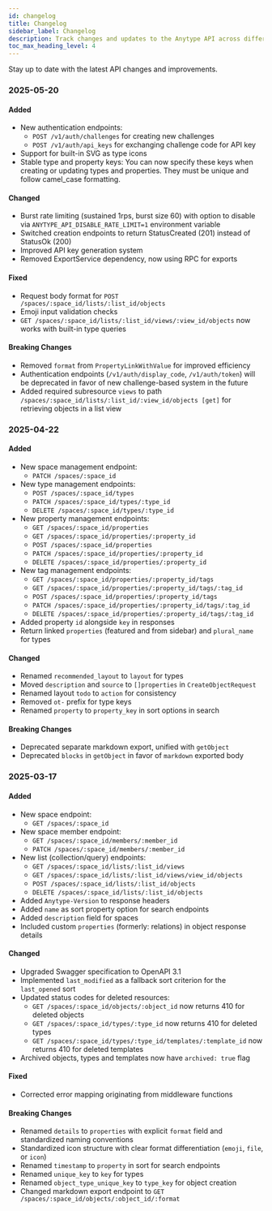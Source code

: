 ```yaml
---
id: changelog
title: Changelog
sidebar_label: Changelog
description: Track changes and updates to the Anytype API across different versions
toc_max_heading_level: 4
---
```


Stay up to date with the latest API changes and improvements.

### 2025-05-20

#### Added

- New authentication endpoints:
  - `POST /v1/auth/challenges` for creating new challenges
  - `POST /v1/auth/api_keys` for exchanging challenge code for API key
- Support for built-in SVG as type icons
- Stable type and property keys: You can now specify these keys when creating or updating types and properties. They must be unique and follow camel_case formatting.

#### Changed

- Burst rate limiting (sustained 1rps, burst size 60) with option to disable via `ANYTYPE_API_DISABLE_RATE_LIMIT=1` environment variable
- Switched creation endpoints to return StatusCreated (201) instead of StatusOk (200)
- Improved API key generation system
- Removed ExportService dependency, now using RPC for exports

#### Fixed

- Request body format for `POST /spaces/:space_id/lists/:list_id/objects`
- Emoji input validation checks
- `GET /spaces/:space_id/lists/:list_id/views/:view_id/objects` now works with built-in type queries

#### Breaking Changes

- Removed `format` from `PropertyLinkWithValue` for improved efficiency
- Authentication endpoints (`/v1/auth/display_code`, `/v1/auth/token`) will be deprecated in favor of new challenge-based system in the future
- Added required subresource `views` to path `/spaces/:space_id/lists/:list_id/:view_id/objects [get]` for retrieving objects in a list view

### 2025-04-22

#### Added

- New space management endpoint:
  - `PATCH /spaces/:space_id`
- New type management endpoints:
  - `POST /spaces/:space_id/types`
  - `PATCH /spaces/:space_id/types/:type_id`
  - `DELETE /spaces/:space_id/types/:type_id`
- New property management endpoints:
  - `GET /spaces/:space_id/properties`
  - `GET /spaces/:space_id/properties/:property_id`
  - `POST /spaces/:space_id/properties`
  - `PATCH /spaces/:space_id/properties/:property_id`
  - `DELETE /spaces/:space_id/properties/:property_id`
- New tag management endpoints:
  - `GET /spaces/:space_id/properties/:property_id/tags`
  - `GET /spaces/:space_id/properties/:property_id/tags/:tag_id`
  - `POST /spaces/:space_id/properties/:property_id/tags`
  - `PATCH /spaces/:space_id/properties/:property_id/tags/:tag_id`
  - `DELETE /spaces/:space_id/properties/:property_id/tags/:tag_id`
- Added property `id` alongside `key` in responses
- Return linked `properties` (featured and from sidebar) and `plural_name` for types

#### Changed

- Renamed `recommended_layout` to `layout` for types
- Moved `description` and `source` to `[]properties` in `CreateObjectRequest`
- Renamed layout `todo` to `action` for consistency
- Removed `ot-` prefix for type keys
- Renamed `property` to `property_key` in sort options in search

#### Breaking Changes

- Deprecated separate markdown export, unified with `getObject`
- Deprecated `blocks` in `getObject` in favor of `markdown` exported body

### 2025-03-17

#### Added

- New space endpoint:
  - `GET /spaces/:space_id`
- New space member endpoint:
  - `GET /spaces/:space_id/members/:member_id`
  - `PATCH /spaces/:space_id/members/:member_id`
- New list (collection/query) endpoints:
  - `GET /spaces/:space_id/lists/:list_id/views`
  - `GET /spaces/:space_id/lists/:list_id/views/view_id/objects`
  - `POST /spaces/:space_id/lists/:list_id/objects`
  - `DELETE /spaces/:space_id/lists/:list_id/objects`
- Added `Anytype-Version` to response headers
- Added `name` as sort property option for search endpoints
- Added `description` field for spaces
- Included custom `properties` (formerly: relations) in object response details

#### Changed

- Upgraded Swagger specification to OpenAPI 3.1
- Implemented `last_modified` as a fallback sort criterion for the `last_opened` sort
- Updated status codes for deleted resources:
  - `GET /spaces/:space_id/objects/:object_id` now returns 410 for deleted objects
  - `GET /spaces/:space_id/types/:type_id` now returns 410 for deleted types
  - `GET /spaces/:space_id/types/:type_id/templates/:template_id` now returns 410 for deleted templates
- Archived objects, types and templates now have `archived: true` flag

#### Fixed

- Corrected error mapping originating from middleware functions

#### Breaking Changes

- Renamed `details` to `properties` with explicit `format` field and standardized naming conventions
- Standardized icon structure with clear format differentiation (`emoji`, `file`, or `icon`)
- Renamed `timestamp` to `property` in sort for search endpoints
- Renamed `unique_key` to `key` for types
- Renamed `object_type_unique_key` to `type_key` for object creation
- Changed markdown export endpoint to `GET /spaces/:space_id/objects/:object_id/:format`
